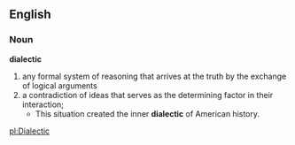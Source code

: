 == English ==
=== Noun ===
'''dialectic'''
# any formal system of reasoning that arrives at the truth by the exchange of logical arguments
# a contradiction of ideas that serves as the determining factor in their interaction; 
#* This situation created the inner '''dialectic''' of American history.

[[pl:Dialectic]]
